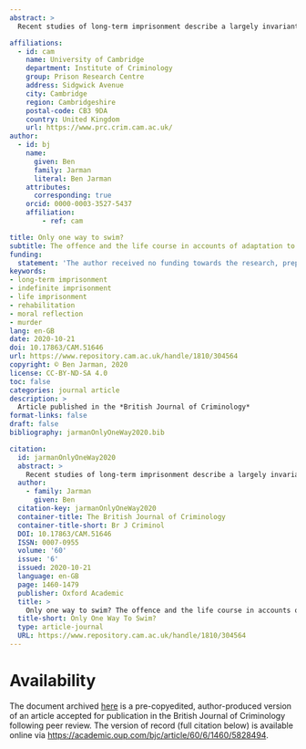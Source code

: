 ```yaml
---
abstract: >
  Recent studies of long-term imprisonment describe a largely invariant pattern of prisoner adaptation. Using data from a qualitative study of men serving life sentences in England, I argue that adaptation may in fact vary more than these studies imply, both because of the prisoner's age when sentenced, and because of the circumstances of particular offences. Participants' engagement with the prison's rehabilitative 'offer' depended on how the sentence affected their life course, and what they understood to be the moral ramifications of the offence. These findings refine understanding of adaptation, and suggest that a renewed focus on moral reflexivity may bear fruit in future prison research.

affiliations:
  - id: cam
    name: University of Cambridge
    department: Institute of Criminology
    group: Prison Research Centre
    address: Sidgwick Avenue
    city: Cambridge
    region: Cambridgeshire
    postal-code: CB3 9DA
    country: United Kingdom
    url: https://www.prc.crim.cam.ac.uk/
author:
  - id: bj
    name:
      given: Ben
      family: Jarman
      literal: Ben Jarman
    attributes:
      corresponding: true
    orcid: 0000-0003-3527-5437
    affiliation:
        - ref: cam

title: Only one way to swim?
subtitle: The offence and the life course in accounts of adaptation to life imprisonment
funding:
  statement: 'The author received no funding towards the research, preparation or publication of this article.'
keywords:
- long-term imprisonment
- indefinite imprisonment
- life imprisonment
- rehabilitation
- moral reflection
- murder
lang: en-GB
date: 2020-10-21
doi: 10.17863/CAM.51646
url: https://www.repository.cam.ac.uk/handle/1810/304564
copyright: © Ben Jarman, 2020
license: CC-BY-ND-SA 4.0
toc: false
categories: journal article
description: >
  Article published in the *British Journal of Criminology*
format-links: false
draft: false
bibliography: jarmanOnlyOneWay2020.bib

citation: 
  id: jarmanOnlyOneWay2020
  abstract: >
    Recent studies of long-term imprisonment describe a largely invariant pattern of prisoner adaptation. Using data from a qualitative study of men serving life sentences in England, I argue that adaptation may in fact vary more than these studies imply both because of the prisoner’s age when sentenced and because of the circumstances of particular offences. Participants’ engagement with the prison’s rehabilitative ‘offer’ depended on how the sentence affected their life course and what they understood to be the moral ramifications of the offence. These findings refine understanding of adaptation and suggest that a renewed focus on moral reflexivity may bear fruit in future prison research.
  author:
    - family: Jarman
      given: Ben
  citation-key: jarmanOnlyOneWay2020
  container-title: The British Journal of Criminology
  container-title-short: Br J Criminol
  DOI: 10.17863/CAM.51646
  ISSN: 0007-0955
  volume: '60'
  issue: '6'
  issued: 2020-10-21
  language: en-GB
  page: 1460-1479
  publisher: Oxford Academic
  title: >
    Only one way to swim? The offence and the life course in accounts of adaptation to life imprisonment
  title-short: Only One Way To Swim?
  type: article-journal
  URL: https://www.repository.cam.ac.uk/handle/1810/304564
---
```


# Availability

The document archived [here](https://www.repository.cam.ac.uk/handle/1810/304564) is a pre-copyedited, author-produced version of an article accepted for publication in the British Journal of Criminology following peer review. The version of record (full citation below) is available online via <https://academic.oup.com/bjc/article/60/6/1460/5828494>.